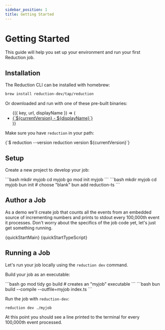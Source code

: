 ```yaml
---
sidebar_position: 1
title: Getting Started
---
```



# Getting Started

This guide will help you set up your environment and run your first Reduction job.

## Installation

The Reduction CLI can be installed with homebrew:

```bash
brew install reduction-dev/tap/reduction
```

Or downloaded and run with one of these pre-built binaries:

<ul>
   <DownloadLinks version={currentVersion}>
      {({ key, url, displayName }) => (
         <li key={key}>
            <a href={url}>{`${currentVersion} - ${displayName}`}</a>
         </li>
      )}
   </DownloadLinks>
</ul>

Make sure you have `reduction` in your path:

<CodeBlock language="shell-session">
{`$ reduction --version
reduction version ${currentVersion}`}
</CodeBlock>

## Setup

Create a new project to develop your job:

<Tabs groupId="language">
   <TabItem value="go" label="Go">
      ```bash
      mkdir myjob
      cd myjob
      go mod init myjob
      ```
   </TabItem>
   <TabItem value="typescript" label="TypeScript">
      ```bash
      mkdir myjob
      cd myjob
      bun init # choose "blank"
      bun add reduction-ts
      ```
   </TabItem>
</Tabs>

## Author a Job

As a demo we'll create job that counts all the events from an embedded source of
incrementing numbers and prints to stdout every 100,000th event it processes.
Don't worry about the specifics of the job code yet, let's just get something
running.

<Tabs>
   <TabItem value="go" label="Go">
      <CodeBlock language="go" title="myjob/main.go">{quickStartMain}</CodeBlock>
   </TabItem>
   <TabItem value="typescript" label="TypeScript">
      <CodeBlock language="typescript" title="myjob/index.ts">{quickStartTypeScript}</CodeBlock>
   </TabItem>
</Tabs>

## Running a Job

Let's run your job locally using the `reduction dev` command.

Build your job as an executable:

<Tabs groupId="language">
   <TabItem value="go" label="Go">
   ```bash
   go mod tidy
   go build # creates an "myjob" executable
   ```
   </TabItem>
   <TabItem value="typescript" label="TypeScript">
   ```bash
   bun build --compile --outfile=myjob index.ts
   ```
   </TabItem>
</Tabs>


Run the job with `reduction-dev`:

```bash
reduction dev ./myjob
```

At this point you should see a line printed to the terminal for every 100,000th
event processed.
